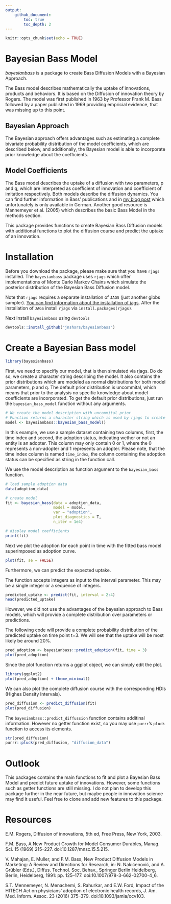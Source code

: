```yaml
---
output: 
    github_document:
        toc: true
        toc_depth: 2
---
```


```r
knitr::opts_chunk$set(echo = TRUE)
```

# Bayesian Bass Model

*bayesianbass* is a package to create Bass Diffusion Models with a Bayesian Approach.

The Bass model describes mathematically the uptake of innovations, products and behaviors. 
It is based on the Diffusion of innovation theory by Rogers.
The model was first published in 1963 by Professor Frank M. Bass followed by a paper published in 1969 providing empricial evidence, that was missing up to this point.

## Bayesian Approach

The Bayesian approach offers advantages such as estimating a complete bivariate probability distribution of the model coefficients, which are described below, and additionally, the Bayesian model is able to incorporate prior knowledge about the coefficients.

## Model Coefficients

The Bass model describes the uptake of a diffusion with two parameters, p and q, which are interpreted as coefficient of innovation and coefficient of imitation respectively.
Both models describe the diffusion dynamics.
You can find further information in Bass' publications and in [my blog post](https://sciphy-stats.netlify.com/post/estimating-the-bass-model/) which unfortunately is only available in German.
Another good resource is Mannemeyer et al. (2005) which describes the basic Bass Model in the methods section.

This package provides functions to create Bayesian Bass Diffusion models with additional functions to plot the diffusion course and predict the uptake of an innovation.

# Installation

Before you download the package, please make sure that you have `rjags` installed. 
The `bayesianbass` package uses `rjags` which offer implementations of Monte Carlo Markov Chains which simulate the posterior distribution of the Bayesian Bass Diffusion model.

Note that `rjags` requires a separate installation of `JAGS` (just another gibbs sampler). 
[You can find information about the installation of jags](http://mcmc-jags.sourceforge.net/). 
After the installation of `JAGS` install `rjags` via `install.packages(rjags)`.

Next install `bayesianbass` using `devtools`

```r
devtools::install_github("jnshsrs/bayesianbass")
```


# Create a Bayesian Bass model

```r
library(bayesianbass)
```

First, we need to specifiy our model, that is then simulated via rjags.
Do do so, we create a character string describing the model. 
It also contains the prior distributions which are modeled as normal distributions for both model parameters, p and q.
The default prior distribution is uncommital, which means that prior to the analysis no specific knowledge about model coefficients are incorporated.
To get the default prior distributions, just run the `bayesian_bass_model` function without any arguments.

```r
# We create the model description with uncommital prior
# Function returns a character string which is used by rjags to create the model
model <- bayesianbass::bayesian_bass_model()
```

In this example, we use a sample dataset containing two columns, first, the time index and second, the adoption status, indicating wether or not an entity is an adopter. This column may only contain 0 or 1, where the 0 represents a non-adopter and 1 represents an adopter.
Please note, that the time index column is named `time_index`, the column containing the adoption status can be specified as string in the function call.

We use the model description as function argument to the `bayesian_bass` function.

```r
# load sample adoption data
data(adoption_data)

# create model
fit <- bayesian_bass(data = adoption_data,
                     model = model,
                     var = "adoption",
                     plot_diagnostics = T,
                     n_iter = 1e4)

# display model coefficients
print(fit)
```

Next we plot the adoption for each point in time with the fitted bass model superimposed as adoption curve.

```r
plot(fit, se = FALSE)
```

Furthermore, we can predict the expected uptake.

The function accepts integers as input to the interval parameter. 
This may be a single integer or a sequence of integers.

```r
predicted_uptake <- predict(fit, interval = 2:4)
head(predicted_uptake)
```

However, we did not use the advantages of the bayesian approach to Bass models, which will provide a complete distribution over parameters or predictions.

The following code will provide a complete probability distribution of the predicted uptake on time point t=3.
We will see that the uptake will be most likely be around 20%.

```r
pred_adoption <- bayesianbass::predict_adoption(fit, time = 3)
plot(pred_adoption)
```

Since the plot function returns a ggplot object, we can simply edit the plot.

```r
library(ggplot2)
plot(pred_adoption) + theme_minimal()
```

We can also plot the complete diffusion course with the corresponding HDIs (Highes Density Intervals).

```r
pred_diffusion <- predict_diffusion(fit)
plot(pred_diffusion)
```

The `bayesianbass::predict_diffussion` function contains additinal information. However no getter function exist, so you may use `purrr`'s `pluck` function to access its elements.

```r
str(pred_diffusion)
purrr::pluck(pred_diffusion, "diffusion_data")
```


# Outlook

This packages contains the main functions to fit and plot a Bayesian Bass Model and predict future uptake of innovations.
However, some functions such as getter functions are still missing.
I do not plan to develop this package further in the near future, but maybe people in innovation science may find it useful. 
Feel free to clone and add new features to this package.



# Resources

E.M. Rogers, Diffusion of innovations, 5th ed, Free Press, New York, 2003.

F.M. Bass, A New Product Growth for Model Consumer Durables, Manag. Sci. 15 (1969) 215–227. doi:10.1287/mnsc.15.5.215.

V. Mahajan, E. Muller, and F.M. Bass, New Product Diffusion Models in Marketing: A Review and Directions for Research, in: N. Nakićenović, and A. Grübler (Eds.), Diffus. Technol. Soc. Behav., Springer Berlin Heidelberg, Berlin, Heidelberg, 1991: pp. 125–177. doi:10.1007/978-3-662-02700-4_6.

S.T. Mennemeyer, N. Menachemi, S. Rahurkar, and E.W. Ford, Impact of the HITECH Act on physicians’ adoption of electronic health records, J. Am. Med. Inform. Assoc. 23 (2016) 375–379. doi:10.1093/jamia/ocv103.
